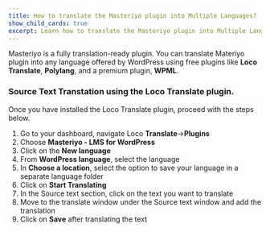 ```yaml
---
title: How to translate the Masteriyo plugin into Multiple Languages?
show_child_cards: true
excerpt: Learn how to translate the Masteriyo plugin into Multiple Languages supported by WordPress.
---
```


Masteriyo is a fully translation-ready plugin. You can translate Materiyo plugin into any language offered by WordPress using free plugins like **Loco Translate**, **Polylang**, and a premium plugin, **WPML**. 

### Source Text Transtation using the Loco Translate plugin.

Once you have installed the Loco Translate plugin, proceed with the steps below. 

1. Go to your dashboard, navigate Loco **Translate**->**Plugins**
2. Choose  **Masteriyo - LMS for WordPress**
3. Click on the **New language**
4. From  **WordPress language**, select the language
5. In **Choose a location**, select the option to save your language in a separate language folder
6. Click on **Start Translating**
7. In the Source text section, click on the text you want to translate
8. Move to the translate window under the Source text window and add the translation
9. Click on **Save** after translating the text
